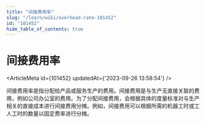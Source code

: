 ```yaml
---
title: "间接费用率"
slug: "/learn/wiki/overhead-rate-101452"
id: "101452"
hide_table_of_contents: true
---
```



# 间接费用率

<ArticleMeta id={101452} updatedAt={'2023-09-26 13:58:54'} />
<div className='border-solid border-b border-t-0 my-4 border-[var(--ifm-color-gray-300)]' />

间接费用率是指分配给产品或服务生产的费用。间接费用是与生产无直接关联的费用，例如公司办公室的费用。为了分配间接费用，会根据具体的度量标准对与生产相关的直接成本进行间接费用分摊。例如，间接费用可以根据所需的机器工时或工人工时的数量以固定费率进行分摊。
